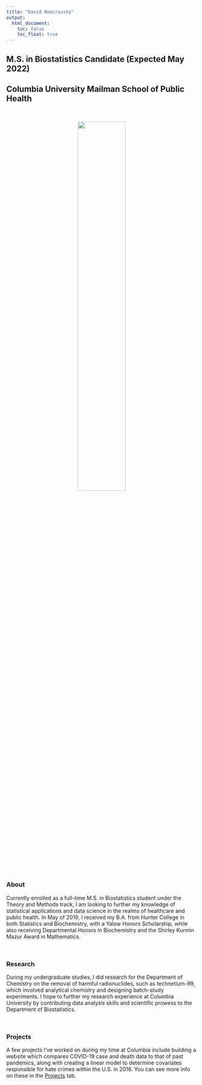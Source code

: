```yaml
---
title: "David Nemirovsky"
output: 
  html_document:
    toc: false
    toc_float: true
---
```


## M.S. in Biostatistics Candidate (Expected May 2022)
## Columbia University Mailman School of Public Health

<br>

<div align = "center">
![](pro_pic.png){width=50%}

<div align = "left">

<br>

### About

Currently enrolled as a full-time M.S. in Biostatistics student under the Theory and Methods track, I am looking to further my knowledge of statistical applications and data science in the realms of healthcare and public health. In May of 2019, I received my B.A. from Hunter College in both Statistics and Biochemistry, with a Yalow Honors Scholarship, while also receiving Departmental Honors in Biochemistry and the Shirley Kurmin Mazur Award in Mathematics.

<br>

### Research

During my undergraduate studies, I did research for the Department of Chemistry on the removal of harmful radionuclides, such as technetium-99, which involved analytical chemistry and designing batch-study experiments. I hope to further my research experience at Columbia University by contributing data analysis skills and scientific prowess to the Department of Biostatistics.

<br>

### Projects

A few projects I've worked on during my time at Columbia include building a website which compares COVID-19 case and death data to that of past pandemics, along with creating a linear model to determine covariates responsible for hate crimes within the U.S. in 2016. You can see more info on these in the [Projects](https://david-nemirovsky.github.io/projects.html) tab.